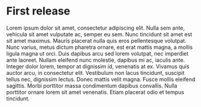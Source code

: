 # First release

Lorem ipsum dolor sit amet, consectetur adipiscing elit. Nulla sem ante, vehicula sit amet vulputate ac, semper eu sem. Nunc tincidunt sit amet est sit amet maximus. Mauris placerat nulla quis eros pellentesque volutpat. Nunc varius, metus dictum pharetra ornare, est erat mattis magna, a mollis ligula magna ut orci. Duis dapibus arcu sed lorem volutpat, nec imperdiet ante laoreet. Nullam eleifend nunc molestie, dapibus mi ac, iaculis ante. Integer dolor lorem, tempor at dignissim id, venenatis at ex. Vivamus quis auctor arcu, in consectetur elit. Vestibulum non lacus tincidunt, suscipit tellus nec, dignissim lectus. Donec mattis velit magna. Fusce mollis eleifend sagittis. Morbi porttitor massa condimentum dapibus convallis. Nulla porttitor ornare lorem sit amet venenatis. Etiam placerat odio et tempus tincidunt.